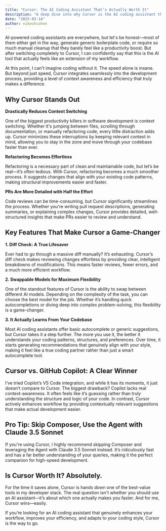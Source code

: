 ```yaml
---
title: "Cursor: The AI Coding Assistant That’s Actually Worth It"
description: "A deep dive into why Cursor is the AI coding assistant that genuinely enhances workflow, speeds up development, and provides real value."
date: "2025-03-14"
author: nikeshcohen
---
```


AI-powered coding assistants are everywhere, but let's be honest—most of them either get in the way, generate generic boilerplate code, or require so much manual cleanup that they barely feel like a productivity boost. But after switching completely to Cursor, I can confidently say that this is the AI tool that actually feels like an extension of my workflow.

At this point, I can’t imagine coding without it. The speed alone is insane. But beyond just speed, Cursor integrates seamlessly into the development process, providing a level of context awareness and efficiency that truly makes a difference.

## **Why Cursor Stands Out**

**Drastically Reduces Context Switching**

One of the biggest productivity killers in software development is context switching. Whether it's jumping between files, scrolling through documentation, or manually refactoring code, every little distraction adds up. Cursor minimizes these interruptions by keeping relevant context in mind, allowing you to stay in the zone and move through your codebase faster than ever.

**Refactoring Becomes Effortless**

Refactoring is a necessary part of clean and maintainable code, but let’s be real—it’s often tedious. With Cursor, refactoring becomes a much smoother process. It suggests changes that align with your existing code patterns, making structural improvements easier and faster.

**PRs Are More Detailed with Half the Effort**

Code reviews can be time-consuming, but Cursor significantly streamlines the process. Whether you're writing pull request descriptions, generating summaries, or explaining complex changes, Cursor provides detailed, well-structured insights that make PRs easier to review and understand.

## **Key Features That Make Cursor a Game-Changer**

**1. Diff Check: A True Lifesaver**

Ever had to go through a massive diff manually? It’s exhausting. Cursor’s diff check makes reviewing changes effortless by providing clear, intelligent breakdowns of modifications. This means faster reviews, fewer errors, and a much more efficient workflow.

**2. Swappable Models for Maximum Flexibility**

One of the standout features of Cursor is the ability to swap between different AI models. Depending on the complexity of the task, you can choose the best model for the job. Whether it’s handling quick autocompletions or diving deep into complex problem-solving, this flexibility is a game-changer.

**3. It Actually Learns From Your Codebase**

Most AI coding assistants offer basic autocomplete or generic suggestions, but Cursor takes it a step further. The more you use it, the better it understands your coding patterns, structures, and preferences. Over time, it starts generating recommendations that genuinely align with your style, making it feel like a true coding partner rather than just a smart autocomplete tool.

## **Cursor vs. GitHub Copilot: A Clear Winner**

I’ve tried Copilot’s VS Code integration, and while it has its moments, it just doesn’t compare to Cursor. The biggest drawback? Copilot lacks real context-awareness. It often feels like it’s guessing rather than truly understanding the structure and logic of your code. In contrast, Cursor actively enhances workflow by providing contextually relevant suggestions that make actual development easier.

## **Pro Tip: Skip Composer, Use the Agent with Claude 3.5 Sonnet**

If you're using Cursor, I highly recommend skipping Composer and leveraging the Agent with Claude 3.5 Sonnet instead. It’s ridiculously fast and has a far better understanding of your queries, making it the perfect companion for high-speed development.

## **Is Cursor Worth It? Absolutely.**

For the time it saves alone, Cursor is hands down one of the best-value tools in my developer stack. The real question isn't whether you should use an AI assistant—it’s about which one actually makes you faster. And for me, Cursor wins—easily.

If you’re looking for an AI coding assistant that genuinely enhances your workflow, improves your efficiency, and adapts to your coding style, Cursor is the way to go.
